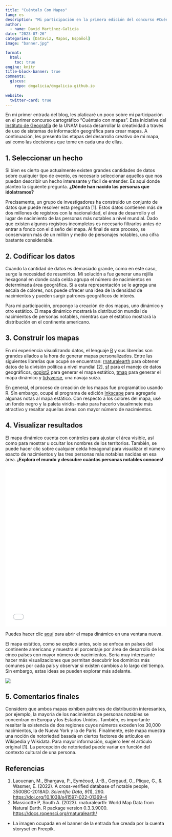 ```yaml
---
title: "Cuéntalo Con Mapas"
lang: es
description: "Mi participación en la primera edición del concurso #CuéntaloConMapas."
author:
  - name: David Martínez-Galicia
date: "2023-07-26"
categories: [Dataviz, Mapas, Español]
image: "banner.jpg"

format: 
  html:
    toc: true
engine: knitr
title-block-banner: true
comments:
  giscus:
    repo: dmgalicia/dmgalicia.github.io
    
website: 
  twitter-card: true
---
```


En mi primer entrada del blog, les platicaré un poco sobre mi participación en el primer concurso cartográfico "Cuéntalo con mapas". Esta iniciativa del [Instituto de Geografía](https://www.geografia.unam.mx/geoigg/){target="_blank"} de la UNAM busca desarrollar la creatividad a través de uso de sistemas de información geográfica para crear mapas. A continuación, les presento las etapas del desarrollo creativo de mi mapa, así como las decisiones que tome en cada una de ellas.

## 1. Seleccionar un hecho

Si bien es cierto que actualmente existen grandes cantidades de datos sobre cualquier tipo de evento, es necesario seleccionar aquellos que nos puedan describir un hecho interesante y fácil de entender. Es aquí donde planteo la siguiente pregunta. **¿Dónde han nacido las personas que idolatramos?**

Precisamente, un grupo de investigadores ha construido un conjunto de datos que puede resolver esta pregunta \[1\]. Estos datos contienen más de dos millones de registros con la nacionalidad, el área de desarrollo y el lugar de nacimiento de las personas más notables a nivel mundial. Dado que existen algunos registros incompletos es necesario filtrarlos antes de entrar a fondo con el diseño del mapa. Al final de este proceso, se conservaron más de un millón y medio de personajes notables, una cifra bastante considerable.

## 2. Codificar los datos

Cuando la cantidad de datos es demasiado grande, como en este caso, surge la necesidad de resumirlos. Mi solución a fue generar una rejilla hexagonal en donde cada celda agrupa el número de nacimientos en determinada área geográfica. Si a esta representación se le agrega una escala de colores, nos puede ofrecer una idea de la densidad de nacimientos y pueden surgir patrones geográficos de interés.

Para mi participación, propongo la creación de dos mapas, uno dinámico y otro estático. El mapa dinámico mostrará la distribución mundial de nacimientos de personas notables, mientras que el estático mostrará la distribución en el continente americano.

## 3. Construir los mapas

En mi experiencia visualizando datos, el lenguaje [R](https://www.r-project.org/){target="_blank"} y sus librerías son grandes aliados a la hora de generar mapas personalizados. Entre las siguientes librerías que ocupé se encuentran: [rnaturalearth](https://cran.r-project.org/web/packages/rnaturalearth/index.html){target="_blank"} para obtener datos de la división política a nivel mundial \[2\], [sf](https://cran.r-project.org/web/packages/sf/index.html){target="_blank"} para el manejo de datos geográficos, [ggplot2](https://cran.r-project.org/web/packages/ggplot2/index.html){target="_blank"} para generar el mapa estático, [tmap](https://cran.r-project.org/web/packages/tmap/index.html){target="_blank"} para generar el mapa dinámico y [tidyverse](https://cran.r-project.org/web/packages/tidyverse/index.html){target="_blank"}, una navaja suiza.

En general, el proceso de creación de los mapas fue programático usando R. Sin embargo, ocupé el programa de edición [Inkscape](https://inkscape.org/es/){target="_blank"} para agregarle algunas notas al mapa estático. Con respecto a los colores del mapa, usé un fondo negro y la paleta viridis-mako para hacerlo visualmnete más atractivo y resaltar aquellas áreas con mayor número de nacimientos.

## 4. Visualizar resultados

El mapa dinámico cuenta con controles para ajustar el área visible, así como para mostrar u ocultar los nombres de los territorios. También, se puede hacer clic sobre cualquier celda hexagonal para visualizar el número exacto de nacimientos y las tres personas más notables nacidas en esa área. **¡Explora el mundo y descubre cuántas personas notables conoces!**

```{=html}
<iframe src="NacimientoPersonasNotables.html" frameborder=0,  height=500, width="100%", scrolling="no"></iframe>
```
Puedes hacer clic [aquí](NacimientoPersonasNotables.html) para abrir el mapa dinámico en una ventana nueva.

El mapa estático, como se explicó antes, solo se enfoca en países del continente americano y muestra el porcentaje por área de desarrollo de los cinco países con mayor número de nacimientos. Sería muy interesante hacer más visualizaciones que permitan descubrir los dominios más comunes por cada país y observar si existen cambios a lo largo del tiempo. Sin embargo, estas ideas se pueden explorar más adelante.

![](MapaAmérica.png)

## 5. Comentarios finales

Considero que ambos mapas exhiben patrones de distribución interesantes, por ejemplo, la mayoría de los nacimientos de personas notables se concentran en Europa y los Estados Unidos. También, es importante resaltar la existencia de dos regiones cuyos números exceden los 30,000 nacimientos, la de Nueva York y la de París. Finalmente, este mapa muestra una noción de notoriedad basada en ciertos factores de artículos en Wikipedia y Wikidata. Para mayor información, sugiero leer el artículo original \[1\]. La percepción de notoriedad puede variar en función del contexto cultural de una persona.

## Referencias

1.  Laouenan, M., Bhargava, P., Eyméoud, J.-B., Gergaud, O., Plique, G., & Wasmer, E. (2022). A cross-verified database of notable people, 3500BC-2018AD. *Scientific Data*, *9*(1), 290. [https://doi.org/10.1038/s41597-022-01369-4](https://doi.org/10.1038/s41597-022-01369-4){target="_blank"}
2.  Massicotte P, South A. (2023). rnaturalearth: World Map Data from Natural Earth. R package version 0.3.3.9000. [https://docs.ropensci.org/rnaturalearth/](https://docs.ropensci.org/rnaturalearth/){target="_blank"}

-   La imagen ocupada en el banner de la entrada fue creada por la cuenta storyset en Freepik.
